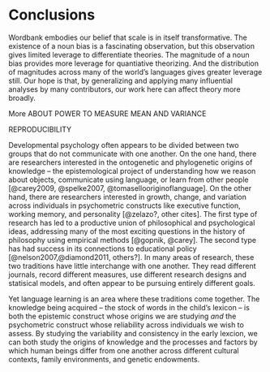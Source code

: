 # Conclusions {#conclusions}

Wordbank embodies our belief that scale is in itself transformative. The existence of a noun bias is a fascinating observation, but this observation gives limited leverage to differentiate theories. The magnitude of a noun bias provides more leverage for quantiative theorizing. And the distribution of magnitudes across many of the world's languages gives greater leverage still. Our hope is that, by generalizing and applying many influential analyses by many contributors, our work here can affect theory more broadly.

More ABOUT POWER TO MEASURE MEAN AND VARIANCE

REPRODUCIBILITY

Developmental psychology often appears to be divided between two groups that do not communicate with one another. On the one hand, there are researchers interested in the ontogenetic and phylogenetic origins of knowledge -- the epistemological project of understanding how we reason about objects, communicate using language, or learn from other people [@carey2009, @spelke2007, @tomasellooriginoflanguage]. On the other hand, there are researchers interested in growth, change, and variation across individuals in psychometric constructs like executive function, working memory, and personality [@zelazo?, other cites]. The first type of research has led to a productive union of philosophical and psychological ideas, addressing many of the most exciting questions in the history of philosophy using empirical methods [@gopnik, @carey]. The second type has had success in its connections to educational policy [@nelson2007,@diamond2011, others?]. In many areas of research, these two traditions have little interchange with one another. They read different journals, record different measures, use different research designs and statisical models, and often appear to be pursuing entirely different goals. 

Yet language learning is an area where these traditions come together. The knowledge being acquired -- the stock of words in the child's lexicon -- is both the epistemic construct whose origins we are studying *and* the psychometric construct whose reliability across individuals we wish to assess. By studying the variability and consistency in the early lexcion, we can both study the origins of knowledge and the processes and factors by which human beings differ from one another across different cultural contexts, family environments, and genetic endowments.

